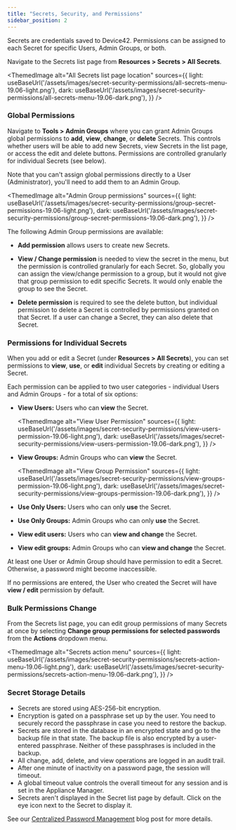 ```yaml
---
title: "Secrets, Security, and Permissions"
sidebar_position: 2
---
```



Secrets are credentials saved to Device42. Permissions can be assigned to each Secret for specific Users, Admin Groups, or both. 

Navigate to the Secrets list page from **Resources > Secrets > All Secrets**.

<ThemedImage
  alt="All Secrets list page location"
  sources={{
    light: useBaseUrl('/assets/images/secret-security-permissions/all-secrets-menu-19.06-light.png'),
    dark: useBaseUrl('/assets/images/secret-security-permissions/all-secrets-menu-19.06-dark.png'),
  }}
/>

### Global Permissions

Navigate to **Tools > Admin Groups** where you can grant Admin Groups global permissions to **add**, **view**, **change**, or **delete** Secrets. This controls whether users will be able to add new Secrets, view Secrets in the list page, or access the edit and delete buttons. Permissions are controlled granularly for individual Secrets (see below).

Note that you can't assign global permissions directly to a User (Administrator), you'll need to add them to an Admin Group.

<ThemedImage
  alt="Admin Group permissions"
  sources={{
    light: useBaseUrl('/assets/images/secret-security-permissions/group-secret-permissions-19.06-light.png'),
    dark: useBaseUrl('/assets/images/secret-security-permissions/group-secret-permissions-19.06-dark.png'),
  }}
/>

The following Admin Group permissions are available:

- **Add permission** allows users to create new Secrets.

- **View / Change permission** is needed to view the secret in the menu, but the permission is controlled granularly for each Secret. So, globally you can assign the view/change permission to a group, but it would not give that group permission to edit specific Secrets. It would only enable the group to see the Secret.

- **Delete permission** is required to see the delete button, but individual permission to delete a Secret is controlled by permissions granted on that Secret. If a user can change a Secret, they can also delete that Secret.

### Permissions for Individual Secrets

When you add or edit a Secret (under **Resources > All Secrets**), you can set permissions to **view**, **use**, or **edit** individual Secrets by creating or editing a Secret. 

Each permission can be applied to two user categories - individual Users and Admin Groups - for a total of six options:

- **View Users:** Users who can **view** the Secret.
  
  <ThemedImage
    alt="View User Permission"
    sources={{
      light: useBaseUrl('/assets/images/secret-security-permissions/view-users-permission-19.06-light.png'),
      dark: useBaseUrl('/assets/images/secret-security-permissions/view-users-permission-19.06-dark.png'),
    }}
  />

- **View Groups:** Admin Groups who can **view** the Secret.
  
  <ThemedImage
    alt="View Group Permission"
    sources={{
      light: useBaseUrl('/assets/images/secret-security-permissions/view-groups-permission-19.06-light.png'),
      dark: useBaseUrl('/assets/images/secret-security-permissions/view-groups-permission-19.06-dark.png'),
    }}
  />

- **Use Only Users:** Users who can only **use** the Secret.
- **Use Only Groups:** Admin Groups who can only **use** the Secret.
- **View edit users:** Users who can **view and change** the Secret.
- **View edit groups:** Admin Groups who can **view and change** the Secret.

At least one User or Admin Group should have permission to edit a Secret. Otherwise, a password might become inaccessible.

If no permissions are entered, the User who created the Secret will have **view / edit** permission by default.

### Bulk Permissions Change

From the Secrets list page, you can edit group permissions of many Secrets at once by selecting **Change group permissions for selected passwords** from the **Actions** dropdown menu. 

<ThemedImage
  alt="Secrets action menu"
  sources={{
    light: useBaseUrl('/assets/images/secret-security-permissions/secrets-action-menu-19.06-light.png'),
    dark: useBaseUrl('/assets/images/secret-security-permissions/secrets-action-menu-19.06-dark.png'),
  }}
/>

### Secret Storage Details

- Secrets are stored using AES-256-bit encryption.
- Encryption is gated on a passphrase set up by the user. You need to securely record the passphrase in case you need to restore the backup.
- Secrets are stored in the database in an encrypted state and go to the backup file in that state. The backup file is also encrypted by a user-entered passphrase. Neither of these passphrases is included in the backup.
- All change, add, delete, and view operations are logged in an audit trail.
- After one minute of inactivity on a password page, the session will timeout.
- A global timeout value controls the overall timeout for any session and is set in the Appliance Manager.
- Secrets aren't displayed in the Secret list page by default. Click on the eye icon next to the Secret to display it. 

See our [Centralized Password Management](https://www.device42.com/blog/2012/05/04/introducing-centralized-device-password-management/) blog post for more details.
